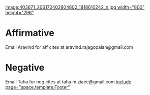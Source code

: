 = = 

[[image:403671_206172402804802_1818610242_n.jpg width="800" height="296"]]
=Affirmative= 
Email Aravind for aff cites at aravind.rajagopalan@gmail.com
=Negative= 
Email Taha for neg cites at taha.m.ziaee@gmail.com
[[include page="space.template.Footer"]]